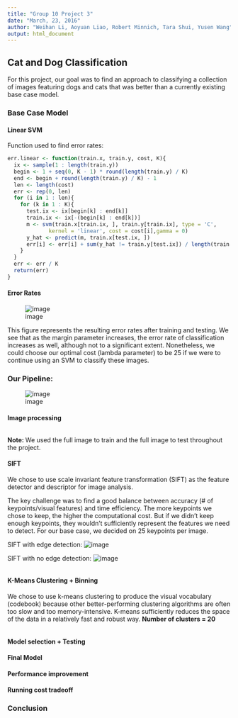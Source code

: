 ```yaml
---
title: "Group 10 Project 3"
date: "March, 23, 2016"
author: "Weihan Li, Aoyuan Liao, Robert Minnich, Tara Shui, Yusen Wang"
output: html_document
---
```


## Cat and Dog Classification
For this project, our goal was to find an approach to classifying a collection of images featuring dogs and cats that was better than a currently existing base case model. 

### Base Case Model
#### Linear SVM
Function used to find error rates:
```r
err.linear <- function(train.x, train.y, cost, K){
  ix <- sample(1 : length(train.y))
  begin <- 1 + seq(0, K - 1) * round(length(train.y) / K)
  end <- begin + round(length(train.y) / K) - 1
  len <- length(cost)
  err <- rep(0, len)
  for (i in 1 : len){
    for (k in 1 : K){
      test.ix <- ix[begin[k] : end[k]]
      train.ix <- ix[-(begin[k] : end[k])]
      m <- svm(train.x[train.ix, ], train.y[train.ix], type = 'C',
             kernel = 'linear', cost = cost[i],gamma = 0)
      y_hat <- predict(m, train.x[test.ix, ])
      err[i] <- err[i] + sum(y_hat != train.y[test.ix]) / length(train.y[test.ix])
    }
  } 
  err <- err / K
  return(err)
}
```
#### Error Rates
![image](./fig/Linear_SVM_Results.png)

This figure represents the resulting error rates after training and testing. We see that as the margin parameter increases, the error rate of classification increases as well, although not to a significant extent. Nonetheless, we could choose our optimal cost (lambda parameter) to be 25 if we were to continue using an SVM to classify these images.


### Our Pipeline:
![image](./fig/Model_selection_plan.jpg)

#### Image processing
```r

```
**Note: ** We used the full image to train and the full image to test throughout the project.

#### SIFT
We chose to use scale invariant feature transformation (SIFT) as the feature detector and descriptor for image analysis. 

The key challenge was to find a good balance between accuracy (# of keypoints/visual features) and time efficiency. The more keypoints we chose to keep, the higher the computational cost. But if we didn't keep enough keypoints, they wouldn't sufficiently represent the features we need to detect. For our base case, we decided on 25 keypoints per image.

SIFT with edge detection:
![image](./fig/No_Edge_Detector.png)

SIFT with no edge detection:
![image](./fig/Edge_Detector.png)


```r

```
#### K-Means Clustering + Binning
We chose to use k-means clustering to produce the visual vocabulary (codebook) because other better-performing clustering algorithms are often too slow and too memory-intensive. K-means sufficiently reduces the space of the data in a relatively fast and robust way.
**Number of clusters = 20**

```r

```
#### Model selection + Testing

#### Final Model

#### Performance improvement

#### Running cost tradeoff

### Conclusion

